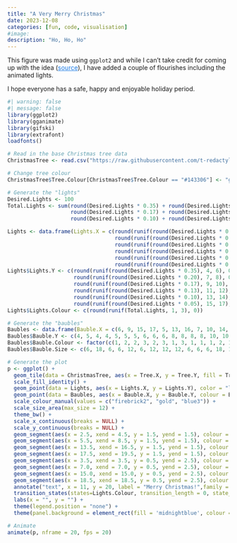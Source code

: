 ```yaml
---
title: "A Very Merry Christmas"
date: 2023-12-08
categories: [fun, code, visualisation]
#image: 
description: "Ho, Ho, Ho"
---
```


This figure was made using `ggplot2` and while I can't take credit for coming up with the idea ([source](https://t-redactyl.io/blog/2016/12/a-very-ggplot2-christmas.html "https://t-redactyl.io/blog/2016/12/a-very-ggplot2-christmas.html"){style="color: #1f7de6"}), I have added a couple of flourishes including the animated lights.

I hope everyone has a safe, happy and enjoyable holiday period.

```r
#| warning: false
#| message: false
library(ggplot2)
library(gganimate)
library(gifski)
library(extrafont)
loadfonts()

# Read in the base Christmas tree data
ChristmasTree <- read.csv("https://raw.githubusercontent.com/t-redactyl/Blog-posts/master/Christmas%20tree%20base%20data.csv")

# Change tree colour
ChristmasTree$Tree.Colour[ChristmasTree$Tree.Colour == "#143306"] <- "green4"

# Generate the "lights"
Desired.Lights <- 100
Total.Lights <- sum(round(Desired.Lights * 0.35) + round(Desired.Lights * 0.20) + 
                    round(Desired.Lights * 0.17) + round(Desired.Lights * 0.13) +
                    round(Desired.Lights * 0.10) + round(Desired.Lights * 0.05))

Lights <- data.frame(Lights.X = c(round(runif(round(Desired.Lights * 0.35), 4, 18), 0),
                                  round(runif(round(Desired.Lights * 0.20), 5, 17), 0),
                                  round(runif(round(Desired.Lights * 0.17), 6, 16), 0),
                                  round(runif(round(Desired.Lights * 0.13), 7, 15), 0),
                                  round(runif(round(Desired.Lights * 0.10), 8, 14), 0),
                                  round(runif(round(Desired.Lights * 0.05), 10, 12), 0)))
Lights$Lights.Y <- c(round(runif(round(Desired.Lights * 0.35), 4, 6), 0),
                     round(runif(round(Desired.Lights * 0.20), 7, 8), 0),
                     round(runif(round(Desired.Lights * 0.17), 9, 10), 0),
                     round(runif(round(Desired.Lights * 0.13), 11, 12), 0),
                     round(runif(round(Desired.Lights * 0.10), 13, 14), 0),
                     round(runif(round(Desired.Lights * 0.05), 15, 17), 0))
Lights$Lights.Colour <- c(round(runif(Total.Lights, 1, 3), 0))

# Generate the "baubles"
Baubles <- data.frame(Bauble.X = c(6, 9, 15, 17, 5, 13, 16, 7, 10, 14, 7, 9, 11, 14, 8, 14, 9, 12, 11, 12, 14, 11, 17, 10))
Baubles$Bauble.Y <- c(4, 5, 4, 4, 5, 5, 5, 6, 6, 6, 8, 8, 8, 8, 10, 10, 11, 11, 12, 13, 10, 16, 7, 14)
Baubles$Bauble.Colour <- factor(c(1, 2, 2, 3, 2, 3, 1, 3, 1, 1, 1, 2, 1, 2, 3, 3, 2, 1, 3, 2, 1, 3, 3, 1))
Baubles$Bauble.Size <- c(6, 18, 6, 6, 12, 6, 12, 12, 12, 6, 6, 6, 18, 18, 18, 12, 18, 6, 6, 12, 12, 18, 18, 12)

# Generate the plot
p <- ggplot() + 
  geom_tile(data = ChristmasTree, aes(x = Tree.X, y = Tree.Y, fill = Tree.Colour)) +
  scale_fill_identity() + 
  geom_point(data = Lights, aes(x = Lights.X, y = Lights.Y), color = "lightgoldenrodyellow", shape = 8) +
  geom_point(data = Baubles, aes(x = Bauble.X, y = Bauble.Y, colour = Bauble.Colour), size = Baubles$Bauble.Size, shape = 16) +
  scale_colour_manual(values = c("firebrick2", "gold", "blue3")) +
  scale_size_area(max_size = 12) +
  theme_bw() +
  scale_x_continuous(breaks = NULL) + 
  scale_y_continuous(breaks = NULL) +
  geom_segment(aes(x = 2.5, xend = 4.5, y = 1.5, yend = 1.5), colour = "blueviolet", size = 2) +
  geom_segment(aes(x = 5.5, xend = 8.5, y = 1.5, yend = 1.5), colour = "dodgerblue3", size = 2) +
  geom_segment(aes(x = 13.5, xend = 16.5, y = 1.5, yend = 1.5), colour = "blueviolet", size = 2) +
  geom_segment(aes(x = 17.5, xend = 19.5, y = 1.5, yend = 1.5), colour = "dodgerblue3", size = 2) +
  geom_segment(aes(x = 3.5, xend = 3.5, y = 0.5, yend = 2.5), colour = "blueviolet", size = 2) +
  geom_segment(aes(x = 7.0, xend = 7.0, y = 0.5, yend = 2.5), colour = "dodgerblue3", size = 2) +
  geom_segment(aes(x = 15.0, xend = 15.0, y = 0.5, yend = 2.5), colour = "blueviolet", size = 2) +
  geom_segment(aes(x = 18.5, xend = 18.5, y = 0.5, yend = 2.5), colour = "dodgerblue3", size = 2) +
  annotate("text", x = 11, y = 20, label = "Merry Christmas!",family = "Luminari", color = "white", size = 12) +
  transition_states(states=Lights.Colour, transition_length = 0, state_length = 0.0001) +
  labs(x = "", y = "") +
  theme(legend.position = "none") +
  theme(panel.background = element_rect(fill = 'midnightblue', colour = "yellow"))

# Animate
animate(p, nframe = 20, fps = 20)

```
